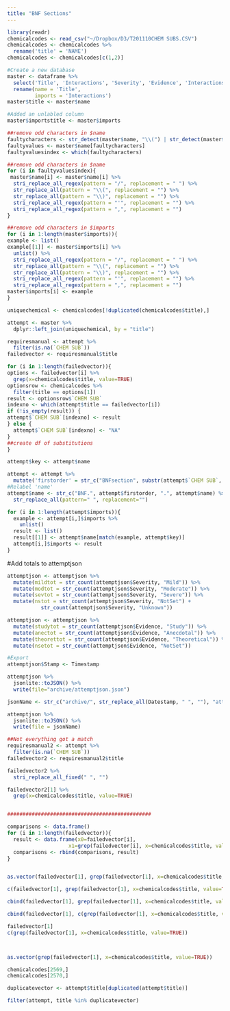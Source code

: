 ```yaml
---
title: "BNF Sections"
---
```

```r
library(readr)
chemicalcodes <- read_csv("~/Dropbox/D3/T201110CHEM SUBS.CSV")
chemicalcodes <- chemicalcodes %>%
  rename('title' = 'NAME')
chemicalcodes <- chemicalcodes[c(1,2)]
```

```r
#Create a new database
master <- dataframe %>%
  select('Title', 'Interactions', 'Severity', 'Evidence', 'Interactions Info') %>%
  rename(name = 'Title',
         imports = 'Interactions')
master$title <- master$name

#Added an unlabled column
master$importstitle <- master$imports

##remove odd characters in $name
faultycharacters <- str_detect(master$name, "\\(") | str_detect(master$name, string="\\)") | grepl(pattern = "/", x = master$name) | grepl(pattern = "'", x = master$name) | grepl(pattern = ",", x = master$name)
faultyvalues <- master$name[faultycharacters]
faultyvaluesindex <- which(faultycharacters)

##remove odd characters in $name
for (i in faultyvaluesindex){
 master$name[i] <- master$name[i] %>%
  stri_replace_all_regex(pattern = "/", replacement = " ") %>%
  str_replace_all(pattern = "\\(", replacement = "") %>%
  str_replace_all(pattern = "\\)", replacement = "") %>%
  stri_replace_all_regex(pattern = "'", replacement = "") %>%
  stri_replace_all_regex(pattern = ",", replacement = "")
}

##remove odd characters in $imports
for (i in 1:length(master$imports)){
example <- list()
example[[1]] <- master$imports[i] %>%
  unlist() %>%
  stri_replace_all_regex(pattern = "/", replacement = " ") %>%
  str_replace_all(pattern = "\\(", replacement = "") %>%
  str_replace_all(pattern = "\\)", replacement = "") %>%
  stri_replace_all_regex(pattern = "'", replacement = "") %>%
  stri_replace_all_regex(pattern = ",", replacement = "")
master$imports[i] <- example
}
```

```r
uniquechemical <- chemicalcodes[!duplicated(chemicalcodes$title),]

attempt <- master %>%
  dplyr::left_join(uniquechemical, by = "title")

requiresmanual <- attempt %>%
  filter(is.na(`CHEM SUB`))
failedvector <- requiresmanual$title

for (i in 1:length(failedvector)){
options <- failedvector[i] %>%
  grep(x=chemicalcodes$title, value=TRUE)
optionsrow <- chemicalcodes %>%
  filter(title == options[1])
result <- optionsrow$`CHEM SUB`
indexno <- which(attempt$title == failedvector[i])
if (!is_empty(result)) {
attempt$`CHEM SUB`[indexno] <- result
} else {
  attempt$`CHEM SUB`[indexno] <- "NA"
}
##create df of substitutions
}

attempt$key <- attempt$name

attempt <- attempt %>%
  mutate('firstorder' = str_c("BNFsection", substr(attempt$`CHEM SUB`, start = 1, stop = 2)))
#Relabel 'name'
attempt$name <- str_c("BNF.", attempt$firstorder, ".", attempt$name) %>%
  str_replace_all(pattern=" ", replacement="")
```

```r
for (i in 1:length(attempt$imports)){
  example <- attempt[i,]$imports %>%
    unlist()
  result <- list()
  result[[1]] <- attempt$name[match(example, attempt$key)]
  attempt[i,]$imports <- result
}
```

#Add totals to attemptjson
```r
attemptjson <- attemptjson %>%
  mutate(mildtot = str_count(attemptjson$Severity, "Mild")) %>%
  mutate(modtot = str_count(attemptjson$Severity, "Moderate")) %>%
  mutate(sevtot = str_count(attemptjson$Severity, "Severe")) %>%
  mutate(nstot = str_count(attemptjson$Severity, "NotSet") + 
           str_count(attemptjson$Severity, "Unknown"))

attemptjson <- attemptjson %>%
  mutate(studytot = str_count(attemptjson$Evidence, "Study")) %>%
  mutate(anectot = str_count(attemptjson$Evidence, "Anecdotal")) %>%
  mutate(theorettot = str_count(attemptjson$Evidence, "Theoretical")) %>%
  mutate(nsetot = str_count(attemptjson$Evidence, "NotSet"))
```

```r
#Export
attemptjson$Stamp <- Timestamp

attemptjson %>%
  jsonlite::toJSON() %>%
  write(file="archive/attemptjson.json")

jsonName <- str_c("archive/", str_replace_all(Datestamp, " ", ""), "attemptjson.json")

attemptjson %>%
  jsonlite::toJSON() %>%
  write(file = jsonName)
```

```r
##Not everything got a match
requiresmanual2 <- attempt %>%
  filter(is.na(`CHEM SUB`))
failedvector2 <- requiresmanual2$title

failedvector2 %>%
  stri_replace_all_fixed(" ", "")

failedvector2[1] %>%
  grep(x=chemicalcodes$title, value=TRUE)


###############################################

comparisons <- data.frame()
for (i in 1:length(failedvector)){
  result <- data.frame(x0=failedvector[i],
                    x1=grep(failedvector[i], x=chemicalcodes$title, value=TRUE))
  comparisons <- rbind(comparisons, result)
}


as.vector(failedvector[1], grep(failedvector[1], x=chemicalcodes$title, value=TRUE))

c(failedvector[1], grep(failedvector[1], x=chemicalcodes$title, value=TRUE))

cbind(failedvector[1], grep(failedvector[1], x=chemicalcodes$title, value=TRUE))

cbind(failedvector[1], c(grep(failedvector[1], x=chemicalcodes$title, value=TRUE)))

failedvector[1]
c(grep(failedvector[1], x=chemicalcodes$title, value=TRUE))



as.vector(grep(failedvector[1], x=chemicalcodes$title, value=TRUE))

chemicalcodes[2569,]
chemicalcodes[2570,]

duplicatevector <- attempt$title[duplicated(attempt$title)]

filter(attempt, title %in% duplicatevector)
```

